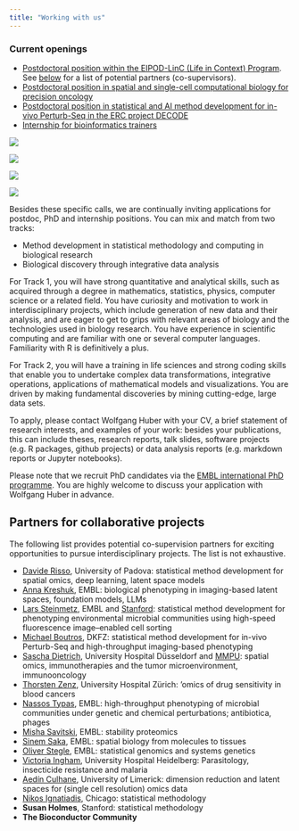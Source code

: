 ```yaml
---
title: "Working with us"
---
```


### Current openings

- [Postdoctoral position within the EIPOD-LinC (Life in Context) Program](https://www.embl.org/about/info/postdoctoral-programme/eipod-linc-exploring-life-in-context/). See [below](#collaborations) for a list of potential partners (co-supervisors).
- [Postdoctoral position in spatial and single-cell computational biology for precision oncology](posts/2023-08-bialymp.html)
- [Postdoctoral position in statistical and AI method development for in-vivo Perturb-Seq in the ERC project DECODE](https://erc-decode.eu/)
- [Internship for bioinformatics trainers](posts/2023-09-csda-internship.qmd)

::: {.column-margin}
[![](photos/EIPOD_LinC_RGB.png)](https://www.embl.org/about/info/postdoctoral-programme/eipod-linc-exploring-life-in-context/)

![](photos/DSC9178-2048x1401.jpeg){.lightbox}

![](photos/2021-10-21-retreathike.jpg){.lightbox}

![](photos/2022-03-11-dinner.jpg){.lightbox}
:::

Besides these specific calls, we are continually inviting applications for postdoc, PhD and internship positions. You can mix and match from two tracks:

-   Method development in statistical methodology and computing in biological research
-   Biological discovery through integrative data analysis

For Track 1, you will have strong quantitative and analytical skills, such as acquired through a degree in mathematics, statistics, physics, computer science or a related field. You have curiosity and motivation to work in interdisciplinary projects, which include generation of new data and their analysis, and are eager to get to grips with relevant areas of biology and the technologies used in biology research. You have experience in scientific computing and are familiar with one or several computer languages. Familiarity with R is definitively a plus.

For Track 2, you will have a training in life sciences and strong coding skills that enable you to undertake complex data transformations, integrative operations, applications of mathematical models and visualizations. You are driven by making fundamental discoveries by mining cutting-edge, large data sets.

To apply, please contact Wolfgang Huber with your CV, a brief statement of research interests, and examples of your work: besides your publications, this can include theses, research reports, talk slides, software projects (e.g. R packages, github projects) or data analysis reports (e.g. markdown reports or Jupyter notebooks).

Please note that we recruit PhD candidates via the [EMBL international PhD programme](https://www.embl.org/about/info/embl-international-phd-programme/). You are highly welcome to discuss your application with Wolfgang Huber in advance.

## Partners for collaborative projects

The following list provides potential co-supervision partners for exciting opportunities to pursue interdisciplinary projects. The list is not exhaustive.

- [Davide Risso](https://drisso.github.io/), University of Padova: statistical method development for spatial omics, deep learning, latent space models
- [Anna Kreshuk](https://www.embl.org/groups/kreshuk/), EMBL: biological phenotyping in imaging-based latent spaces, foundation models, LLMs
- [Lars Steinmetz](https://www.embl.org/groups/steinmetz/), EMBL and  [Stanford](https://web.stanford.edu/group/steinmetzlab/cgi-bin/wordpress/): statistical method development for phenotyping environmental microbial communities using high-speed fluorescence image–enabled cell sorting
- [Michael Boutros](https://erc-decode.eu/), DKFZ: statistical method development for in-vivo Perturb-Seq and high-throughput imaging-based phenotyping
- [Sascha Dietrich](https://www.dietrichlab.de/), University Hospital Düsseldorf and [MMPU](https://www.embl.org/about/info/mmpu/research-groups/systems-medicine-of-cancer-drugs/): spatial omics, immunotherapies and the tumor microenvironment, immunooncology
- [Thorsten Zenz](https://www.lymphomaresearchzurich.com/), University Hospital Zürich: 'omics of drug sensitivity in blood cancers
- [Nassos Typas](https://www.embl.org/groups/typas/), EMBL: high-throughput phenotyping of microbial communities under genetic and chemical perturbations; antibiotica, phages
- [Misha Savitski](https://www.embl.org/groups/savitski/), EMBL: stability proteomics
- [Sinem Saka](https://www.embl.org/groups/saka/), EMBL: spatial biology from molecules to tissues
- [Oliver Stegle](https://www.embl.org/groups/stegle/), EMBL: statistical genomics and systems genetics
- [Victoria Ingham](https://www.klinikum.uni-heidelberg.de/zentrum-fuer-infektiologie/parasitology-unit/research/ingham-lab), University Hospital Heidelberg: Parasitology, insecticide resistance and malaria
- [Aedín Culhane](https://www.ul.ie/hri/prof-aedin-culhane/), University of Limerick: dimension reduction and latent spaces for (single cell resolution) omics data 
- [Nikos Ignatiadis](https://nignatiadis.github.io/), Chicago: statistical methodology
- **Susan Holmes**, Stanford: statistical methodology
- **The Bioconductor Community**


